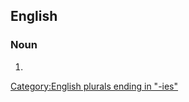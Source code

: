 ==English==

===Noun===
{{head|en|noun plural form}}

# {{plural of|adiposity|lang=en}}

[[Category:English plurals ending in "-ies"]]